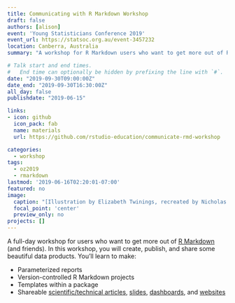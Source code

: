 ```yaml
---
title: Communicating with R Markdown Workshop
draft: false
authors: [alison]
event: 'Young Statisticians Conference 2019'
event_url: https://statsoc.org.au/event-3457232
location: Canberra, Australia
summary: "A workshop for R Markdown users who want to get more out of R Markdown (and friends)."

# Talk start and end times.
#   End time can optionally be hidden by prefixing the line with `#`.
date: "2019-09-30T09:00:00Z"
date_end: "2019-09-30T16:30:00Z"
all_day: false
publishdate: "2019-06-15"

links:
- icon: github
  icon_pack: fab
  name: materials
  url: https://github.com/rstudio-education/communicate-rmd-workshop

categories:
  - workshop
tags:
  - oz2019
  - rmarkdown
lastmod: '2019-06-16T02:20:01-07:00'
featured: no
image:
  caption: "[Illustration by Elizabeth Twinings, recreated by Nicholas Rougeux (CC-BY-SA)](https://www.c82.net/twining/plants/?id=118)"
  focal_point: 'center'
  preview_only: no
projects: []
---
```


A full-day workshop for <i class="fab fa-r-project"></i> users who want to get more out of [R Markdown](https://rmarkdown.rstudio.com/) (and friends). In this workshop, you will create, publish, and share some beautiful data products. You'll learn to make:

+ Parameterized reports
+ Version-controlled R Markdown projects
+ Templates within a package
+ Shareable [scientific/technical articles](https://rstudio.github.io/distill/basics.html), [slides](https://bookdown.org/yihui/rmarkdown/xaringan.html), [dashboards](https://rmarkdown.rstudio.com/flexdashboard/), and [websites](https://bookdown.org/yihui/rmarkdown/websites.html)
